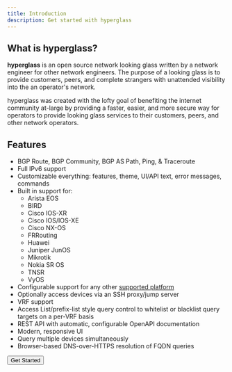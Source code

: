 ```yaml
---
title: Introduction
description: Get started with hyperglass
---
```



## What is hyperglass?

**hyperglass** is an open source network looking glass written by a network engineer for other network engineers. The purpose of a looking glass is to provide customers, peers, and complete strangers with unattended visibility into the an operator's network.

hyperglass was created with the lofty goal of benefiting the internet community at-large by providing a faster, easier, and more secure way for operators to provide looking glass services to their customers, peers, and other network operators.

## Features

- BGP Route, BGP Community, BGP AS Path, Ping, & Traceroute
- Full IPv6 support
- Customizable everything: features, theme, UI/API text, error messages, commands
- Built in support for:
  - Arista EOS
  - BIRD
  - Cisco IOS-XR
  - Cisco IOS/IOS-XE
  - Cisco NX-OS
  - FRRouting
  - Huawei
  - Juniper JunOS
  - Mikrotik
  - Nokia SR OS
  - TNSR
  - VyOS
- Configurable support for any other [supported platform](platforms.mdx)
- Optionally access devices via an SSH proxy/jump server
- VRF support
- Access List/prefix-list style query control to whitelist or blacklist query targets on a per-VRF basis
- REST API with automatic, configurable OpenAPI documentation
- Modern, responsive UI
- Query multiple devices simultaneously
- Browser-based DNS-over-HTTPS resolution of FQDN queries

<Link href="/installation">
  <Button>Get Started</Button>
</Link>
